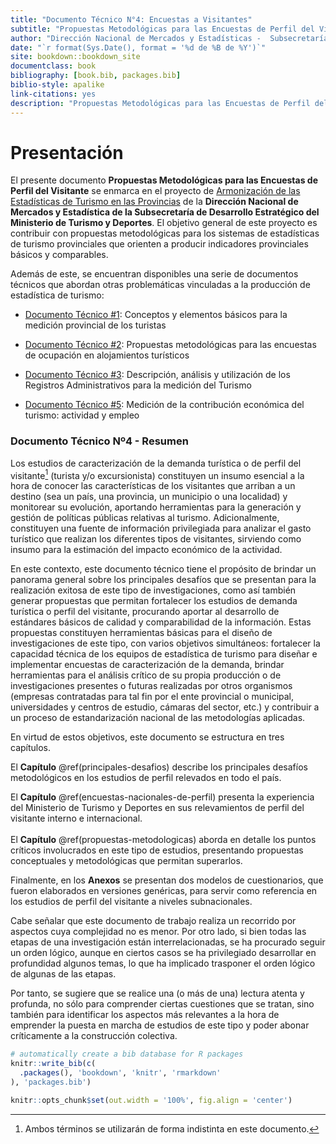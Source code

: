 ```yaml
---
title: "Documento Técnico N°4: Encuestas a Visitantes"
subtitle: "Propuestas Metodológicas para las Encuestas de Perfil del Visitante"
author: "Dirección Nacional de Mercados y Estadísticas -  Subsecretaría de Desarrollo Estratégico"
date: "`r format(Sys.Date(), format = '%d de %B de %Y')`"
site: bookdown::bookdown_site
documentclass: book
bibliography: [book.bib, packages.bib]
biblio-style: apalike
link-citations: yes
description: "Propuestas Metodológicas para las Encuestas de Perfil del Visitante"
---
```


# **Presentación** {.unnumbered}

El presente documento **Propuestas Metodológicas para las Encuestas de Perfil del Visitante** se enmarca en el proyecto de [Armonización de las Estadísticas de Turismo en las Provincias](https://armonizacion.yvera.tur.ar//){target="_blank"} de la **Dirección Nacional de Mercados y Estadística de la Subsecretaría de Desarrollo Estratégico del Ministerio de Turismo y Deportes**. El objetivo general de este proyecto es contribuir con propuestas metodológicas para los sistemas de estadísticas de turismo provinciales que orienten a producir indicadores provinciales básicos y comparables.

Además de este, se encuentran disponibles una serie de documentos técnicos que abordan otras problemáticas vinculadas a la producción de estadística de turismo:

-   [Documento Técnico \#1](https://dnme-minturdep.github.io/DT1_medicion_turismo/){target="_blank"}: Conceptos y elementos básicos para la medición provincial de los turistas

-   [Documento Técnico \#2](https://dnme-minturdep.github.io/DT2_encuestas/){target="_blank"}: Propuestas metodológicas para las encuestas de ocupación en alojamientos turísticos

-   [Documento Técnico \#3](https://dnme-minturdep.github.io/DT3_registros_adminsitrativos/){target="_blank"}: Descripción, análisis y utilización de los Registros Administrativos para la medición del Turismo

-   [Documento Técnico \#5](https://dnme-minturdep.github.io/DT5_actividad_empleo/){target="_blank"}: Medición de la contribución económica del turismo: actividad y empleo


### Documento Técnico Nº4 - Resumen {.unnumbered}

Los estudios de caracterización de la demanda turística o de perfil del visitante[^index-1] (turista y/o excursionista) constituyen un insumo esencial a la hora de conocer las características de los visitantes que arriban a un destino (sea un país, una provincia, un municipio o una localidad) y monitorear su evolución, aportando herramientas para la generación y gestión de políticas públicas relativas al turismo. Adicionalmente, constituyen una fuente de información privilegiada para analizar el gasto turístico que realizan los diferentes tipos de visitantes, sirviendo como insumo para la estimación del impacto económico de la actividad.

[^index-1]: Ambos términos se utilizarán de forma indistinta en este documento.

En este contexto, este documento técnico tiene el propósito de brindar un panorama general sobre los principales desafíos que se presentan para la realización exitosa de este tipo de investigaciones, como así también generar propuestas que permitan fortalecer los estudios de demanda turística o perfil del visitante, procurando aportar al desarrollo de estándares básicos de calidad y comparabilidad de la información. Estas propuestas constituyen herramientas básicas para el diseño de investigaciones de este tipo, con varios objetivos simultáneos: fortalecer la capacidad técnica de los equipos de estadística de turismo para diseñar e implementar encuestas de caracterización de la demanda, brindar herramientas para el análisis crítico de su propia producción o de investigaciones presentes o futuras realizadas por otros organismos (empresas contratadas para tal fin por el ente provincial o municipal, universidades y centros de estudio, cámaras del sector, etc.) y contribuir a un proceso de estandarización nacional de las metodologías aplicadas.

En virtud de estos objetivos, este documento se estructura en tres capítulos.

El **Capítulo** \@ref(principales-desafios) describe los principales desafíos metodológicos en los estudios de perfil relevados en todo el país.

El **Capítulo** \@ref(encuestas-nacionales-de-perfil) presenta la experiencia del Ministerio de Turismo y Deportes en sus relevamientos de perfil del visitante interno e internacional.\
\
El **Capítulo** \@ref(propuestas-metodologicas) aborda en detalle los puntos críticos involucrados en este tipo de estudios, presentando propuestas conceptuales y metodológicas que permitan superarlos.

Finalmente, en los **Anexos** se presentan dos modelos de cuestionarios, que fueron elaborados en versiones genéricas, para servir como referencia en los estudios de perfil del visitante a niveles subnacionales.

Cabe señalar que este documento de trabajo realiza un recorrido por aspectos cuya complejidad no es menor. Por otro lado, si bien todas las etapas de una investigación están interrelacionadas, se ha procurado seguir un orden lógico, aunque en ciertos casos se ha privilegiado desarrollar en profundidad algunos temas, lo que ha implicado trasponer el orden lógico de algunas de las etapas.

Por tanto, se sugiere que se realice una (o más de una) lectura atenta y profunda, no sólo para comprender ciertas cuestiones que se tratan, sino también para identificar los aspectos más relevantes a la hora de emprender la puesta en marcha de estudios de este tipo y poder abonar críticamente a la construcción colectiva.

```r
# automatically create a bib database for R packages
knitr::write_bib(c(
  .packages(), 'bookdown', 'knitr', 'rmarkdown'
), 'packages.bib')

knitr::opts_chunk$set(out.width = '100%', fig.align = 'center')
```
